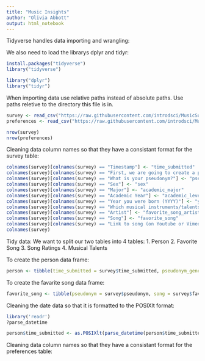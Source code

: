 ```yaml
---
title: "Music Insights"
author: "Olivia Abbott"
output: html_notebook
---
```


Tidyverse handles data importing and wrangling:

We also need to load the librarys dplyr and tidyr:

```r
install.packages("tidyverse")
library("tidyverse")

library("dplyr")
library("tidyr")
```

When importing data use relative paths instead of absolute paths. Use paths reletive to the directory this file is in.

```r
survey <- read_csv("https://raw.githubusercontent.com/introdsci/MusicSurvey/master/music-survey.csv")
preferences <- read_csv("https://raw.githubusercontent.com/introdsci/MusicSurvey/master/preferences-survey.csv")

nrow(survey)
nrow(preferences)
```

Cleaning data column names so that they have a consistant format for the survey table:

```r
colnames(survey)[colnames(survey) == "Timestamp"] <- "time_submitted"
colnames(survey)[colnames(survey) == "First, we are going to create a pseudonym for you to keep this survey anonymous (more or less). Which pseudonym generator would you prefer?"] <- "psuedonym_generator"
colnames(survey)[colnames(survey) == "What is your pseudonym?"] <- "pseudonym"
colnames(survey)[colnames(survey) == "Sex"] <- "sex"
colnames(survey)[colnames(survey) == "Major"] <- "academic_major"
colnames(survey)[colnames(survey) == "Academic Year"] <- "academic_level"
colnames(survey)[colnames(survey) == "Year you were born (YYYY)"] <- "year_born"
colnames(survey)[colnames(survey) == "Which musical instruments/talents do you play? (Select all that apply)"] <- "instrument_list"
colnames(survey)[colnames(survey) == "Artist"] <- "favorite_song_artist"
colnames(survey)[colnames(survey) == "Song"] <- "favorite_song"
colnames(survey)[colnames(survey) == "Link to song (on Youtube or Vimeo)"] <- "favorite_song_link"
colnames(survey)
```

Tidy data:
  We want to split our two tables into 4 tables:
  1. Person
  2. Favorite Song
  3. Song Ratings
  4. Musical Talents


To create the person data frame:

```r
person <- tibble(time_submitted = survey$time_submitted, pseudonym_generator = survey$psuedonym_generator, pseudonym = survey$pseudonym, sex = survey$sex, academic_major = survey$academic_major, academic_level = survey$academic_level, year_born = survey$year_born)
```

To create the favarite song data frame:

```r
favorite_song <- tibble(pseudonym = survey$pseudonym, song = survey$favorite_song, artist = survey$favorite_song_artist, link = survey$favorite_song_link)
```

Cleaning the date data so that it is formatted to the POSIXlt format:

```r
library('readr')
?parse_datetime

person$time_submitted <- as.POSIXlt(parse_datetime(person$time_submitted, format = "%m/%d/%y %H:%M"))
```

  
Cleaning data column names so that they have a consistant format for the preferences table:

```r

```


  
  
  
  
  
  
  
  
  